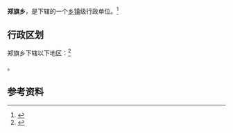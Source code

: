 {{中国乡级行政区|64/05/22/207/000}}

'''郑旗乡'''，是{{PRC admin/fullname|64/05/22/207/000|3}}下辖的一个[[乡镇|乡镇]]级行政单位。<ref>{{PRC admin/ref sgc|{{PRC admin/parent|64/05/22/207/000}}}}</ref>

== 行政区划 ==

郑旗乡下辖以下地区：<ref>{{PRC admin/ref sgc|64/05/22/207/000}}</ref>

{{PRC admin/children|64/05/22/207/000}}。

== 参考资料 ==

{{reflist}}

{{行政区划小作品}}
{{PRC admin/navcat|64/05/22/207/000}}